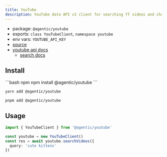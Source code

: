 ```yaml
---
title: YouTube
description: YouTube data API v3 client for searching YT videos and channels.
---
```


- package: `@agentic/youtube`
- exports: `class YouTubeClient`, `namespace youtube`
- env vars: `YOUTUBE_API_KEY`
- [source](https://github.com/transitive-bullshit/agentic/blob/main/packages/youtube/src/youtube-client.ts)
- [youtube api docs](https://developers.google.com/youtube/v3)
  - [search docs](https://developers.google.com/youtube/v3/docs/search/list)

## Install

<CodeGroup>
```bash npm
npm install @agentic/youtube
```

```bash yarn
yarn add @agentic/youtube
```

```bash pnpm
pnpm add @agentic/youtube
```

</CodeGroup>

## Usage

```ts
import { YouTubeClient } from '@agentic/youtube'

const youtube = new YouTubeClient()
const res = await youtube.searchVideos({
  query: 'cute kittens'
})
```

